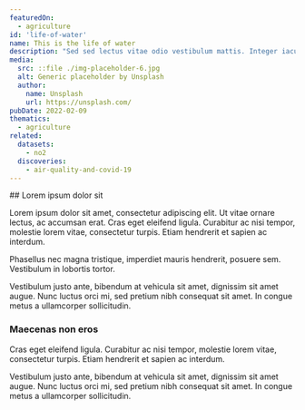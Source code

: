```yaml
---
featuredOn:
  - agriculture
id: 'life-of-water'
name: This is the life of water
description: "Sed sed lectus vitae odio vestibulum mattis. Integer iaculis nisl lectus, vel aliquet nulla imperdiet in."
media:
  src: ::file ./img-placeholder-6.jpg
  alt: Generic placeholder by Unsplash
  author:
    name: Unsplash
    url: https://unsplash.com/
pubDate: 2022-02-09
thematics:
  - agriculture
related:
  datasets:
    - no2
  discoveries:
    - air-quality-and-covid-19
---
```


<Block>
  <Figure>
    <RelatedContent />
  </Figure>
</Block>

<Block>
<Prose>
## Lorem ipsum dolor sit

Lorem ipsum dolor sit amet, consectetur adipiscing elit. Ut vitae ornare lectus, ac accumsan erat. Cras eget eleifend ligula. Curabitur ac nisi tempor, molestie lorem vitae, consectetur turpis. Etiam hendrerit et sapien ac interdum.

Phasellus nec magna tristique, imperdiet mauris hendrerit, posuere sem. Vestibulum in lobortis tortor.

Vestibulum justo ante, bibendum at vehicula sit amet, dignissim sit amet augue. Nunc luctus orci mi, sed pretium nibh consequat sit amet. In congue metus a ullamcorper sollicitudin.

### Maecenas non eros

Cras eget eleifend ligula. Curabitur ac nisi tempor, molestie lorem vitae, consectetur turpis. Etiam hendrerit et sapien ac interdum.

Vestibulum justo ante, bibendum at vehicula sit amet, dignissim sit amet augue. Nunc luctus orci mi, sed pretium nibh consequat sit amet. In congue metus a ullamcorper sollicitudin.
</Prose>
</Block>
